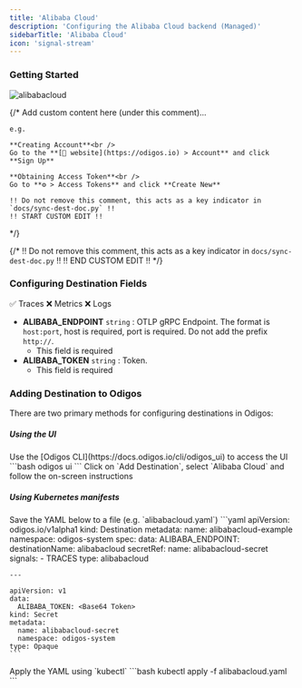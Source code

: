 ```yaml
---
title: 'Alibaba Cloud'
description: 'Configuring the Alibaba Cloud backend (Managed)'
sidebarTitle: 'Alibaba Cloud'
icon: 'signal-stream'
---
```


### Getting Started

<img src="https://d15jtxgb40qetw.cloudfront.net/alibabacloud.svg" alt="alibabacloud" className="not-prose h-20" />

{/*
    Add custom content here (under this comment)...

    e.g.

    **Creating Account**<br />
    Go to the **[🔗 website](https://odigos.io) > Account** and click **Sign Up**

    **Obtaining Access Token**<br />
    Go to **⚙️ > Access Tokens** and click **Create New**

    !! Do not remove this comment, this acts as a key indicator in `docs/sync-dest-doc.py` !!
    !! START CUSTOM EDIT !!
*/}

{/*
    !! Do not remove this comment, this acts as a key indicator in `docs/sync-dest-doc.py` !!
    !! END CUSTOM EDIT !!
*/}

### Configuring Destination Fields

<Accordion title="Supported Signals:">
  ✅ Traces
  ❌ Metrics
  ❌ Logs
</Accordion>

- **ALIBABA_ENDPOINT** `string` : OTLP gRPC Endpoint. The format is `host:port`, host is required, port is required. Do not add the prefix `http://`.
  - This field is required
- **ALIBABA_TOKEN** `string` : Token.
  - This field is required

### Adding Destination to Odigos

There are two primary methods for configuring destinations in Odigos:

##### **Using the UI**

<Steps>
  <Step>
    Use the [Odigos CLI](https://docs.odigos.io/cli/odigos_ui) to access the UI
    ```bash
    odigos ui
    ```
  </Step>
  <Step>
    Click on `Add Destination`, select `Alibaba Cloud` and follow the on-screen instructions
  </Step>
</Steps>

##### **Using Kubernetes manifests**

<Steps>
  <Step>
    Save the YAML below to a file (e.g. `alibabacloud.yaml`)
    ```yaml
    apiVersion: odigos.io/v1alpha1
    kind: Destination
    metadata:
      name: alibabacloud-example
      namespace: odigos-system
    spec:
      data:
        ALIBABA_ENDPOINT: <OTLP gRPC Endpoint>
      destinationName: alibabacloud
      secretRef:
        name: alibabacloud-secret
      signals:
      - TRACES
      type: alibabacloud

    ---

    apiVersion: v1
    data:
      ALIBABA_TOKEN: <Base64 Token>
    kind: Secret
    metadata:
      name: alibabacloud-secret
      namespace: odigos-system
    type: Opaque
    ```
  </Step>
  <Step>
    Apply the YAML using `kubectl`
    ```bash
    kubectl apply -f alibabacloud.yaml
    ```
  </Step>
</Steps>